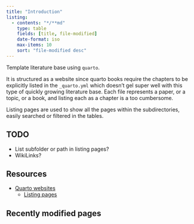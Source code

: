```yaml
---
title: "Introduction"
listing:
  - contents: "*/**md"
    type: table
    fields: [title, file-modified]
    date-format: iso
    max-items: 10
    sort: "file-modified desc"
---
```


Template literature base using `quarto`.

It is structured as a website since quarto books require the chapters
to be explicitly listed in the `_quarto.yml` which doesn't gel super 
well with this type of quickly growing literature base. Each file
represents a paper, or a topic, or a book, and listing each as a chapter
is a too cumbersome. 

Listing pages are used to show all the pages within the subdirectories,
easily searched or filtered in the tables. 


## TODO

- List subfolder or path in listing pages?
- WikiLinks?



## Resources


- [Quarto websites](https://quarto.org/docs/websites/)
	- [Listing pages](https://quarto.org/docs/websites/website-listings.html)


## Recently modified pages


